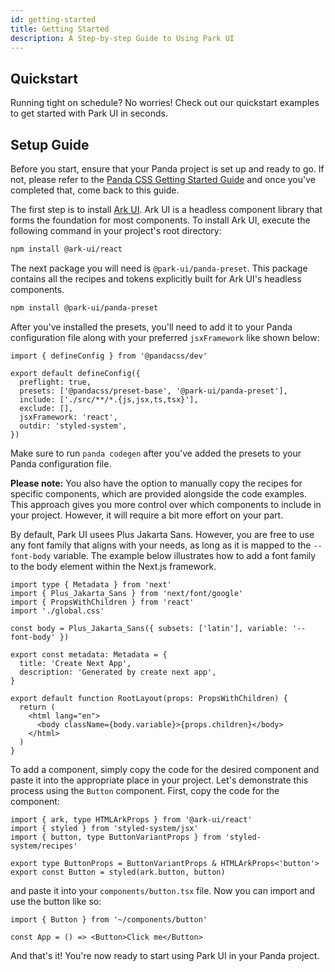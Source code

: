 ```yaml
---
id: getting-started
title: Getting Started
description: A Step-by-step Guide to Using Park UI
---
```



## Quickstart

Running tight on schedule? No worries! Check out our quickstart examples to get started with Park UI in seconds.

<Quickstart />

## Setup Guide

<Steps>
<Step title="Prerequisite" number="1">

Before you start, ensure that your Panda project is set up and ready to go. If not, please refer to the
[Panda CSS Getting Started Guide](https://panda-css.com/docs/overview/getting-started#framework-guides) and once you've
completed that, come back to this guide.

</Step>
<Step title="Install Ark UI" number="2">

The first step is to install [Ark UI](https://ark-ui.com). Ark UI is a headless component library that forms the
foundation for most components. To install Ark UI, execute the following command in your project's root directory:

```bash multi
npm install @ark-ui/react
```

</Step>
<Step number="3" title="Install the Panda Presets">

The next package you will need is `@park-ui/panda-preset`. This package contains all the recipes and tokens explicitly built
for Ark UI's headless components.

```bash
npm install @park-ui/panda-preset
```

After you've installed the presets, you'll need to add it to your Panda configuration file along with your preferred
`jsxFramework` like shown below:

```tsx multi
import { defineConfig } from '@pandacss/dev'

export default defineConfig({
  preflight: true,
  presets: ['@pandacss/preset-base', '@park-ui/panda-preset'],
  include: ['./src/**/*.{js,jsx,ts,tsx}'],
  exclude: [],
  jsxFramework: 'react',
  outdir: 'styled-system',
})
```

Make sure to run `panda codegen` after you've added the presets to your Panda configuration file.

**Please note:** You also have the option to manually copy the recipes for specific components, which are provided
alongside the code examples. This approach gives you more control over which components to include in your project.
However, it will require a bit more effort on your part.

</Step>
<Step number="4" title="Setup Your Font Family">

By default, Park UI usees Plus Jakarta Sans. However, you are free to use any font family that aligns with your needs,
as long as it is mapped to the `--font-body` variable. The example below illustrates how to add a font family to the
body element within the Next.js framework.

```tsx
import type { Metadata } from 'next'
import { Plus_Jakarta_Sans } from 'next/font/google'
import { PropsWithChildren } from 'react'
import './global.css'

const body = Plus_Jakarta_Sans({ subsets: ['latin'], variable: '--font-body' })

export const metadata: Metadata = {
  title: 'Create Next App',
  description: 'Generated by create next app',
}

export default function RootLayout(props: PropsWithChildren) {
  return (
    <html lang="en">
      <body className={body.variable}>{props.children}</body>
    </html>
  )
}
```

</Step>
<Step number="5" title="Add your first component">

To add a component, simply copy the code for the desired component and paste it into the appropriate place in your
project. Let's demonstrate this process using the `Button` component. First, copy the code for the component:

```tsx multi
import { ark, type HTMLArkProps } from '@ark-ui/react'
import { styled } from 'styled-system/jsx'
import { button, type ButtonVariantProps } from 'styled-system/recipes'

export type ButtonProps = ButtonVariantProps & HTMLArkProps<'button'>
export const Button = styled(ark.button, button)
```

and paste it into your `components/button.tsx` file. Now you can import and use the button like so:

```tsx
import { Button } from '~/components/button'

const App = () => <Button>Click me</Button>
```

And that's it! You're now ready to start using Park UI in your Panda project.

</Step>
</Steps>
